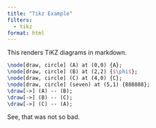 ```yaml
---
title: "Tikz Example"
filters:
  - tikz
format: html
---
```


This renders TiKZ diagrams in markdown.


```.tikz
\node[draw, circle] (A) at (0,0) {A};
\node[draw, circle] (B) at (2,2) {$\phi$};
\node[draw, circle] (C) at (4,0) {C};
\node[draw, circle] (seven) at (5,1) {888888};
\draw[->] (A) -- (B);
\draw[->] (B) -- (C);
\draw[->] (C) -- (A);
```

See, that was not so bad.